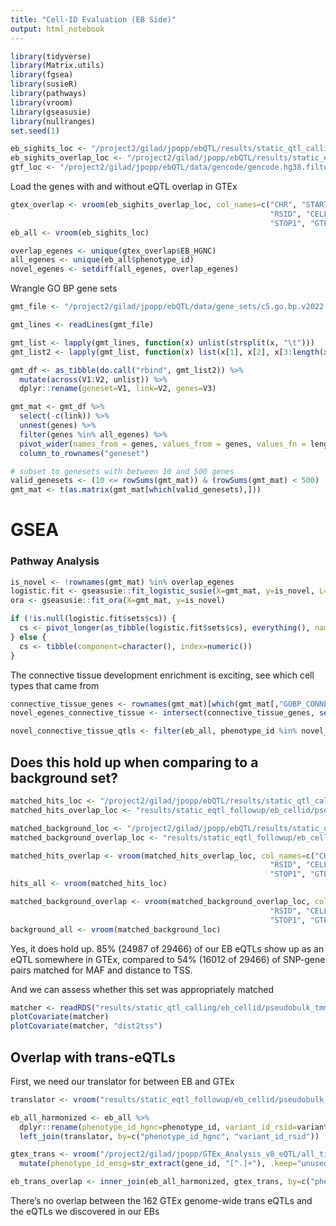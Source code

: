 ```yaml
---
title: "Cell-ID Evaluation (EB Side)"
output: html_notebook
---
```


```r
library(tidyverse)
library(Matrix.utils)
library(fgsea)
library(susieR)
library(pathways)
library(vroom)
library(gseasusie)
library(nullranges)
set.seed(1)
```

```r
eb_sighits_loc <- "/project2/gilad/jpopp/ebQTL/results/static_qtl_calling/eb_cellid/pseudobulk_tmm/basic/8pcs/signif_variant_gene_pairs.tsv"
eb_sighits_overlap_loc <- "/project2/gilad/jpopp/ebQTL/results/static_eqtl_followup/eb_cellid/pseudobulk_tmm/basic/8pcs/signif_variant_gene_pairs.full_gtex_overlap.bed"
gtf_loc <- "/project2/gilad/jpopp/ebQTL/data/gencode/gencode.hg38.filtered.gtf"
```

Load the genes with and without eQTL overlap in GTEx
```r
gtex_overlap <- vroom(eb_sighits_overlap_loc, col_names=c("CHR", "START", "STOP", "EB_ENSG", "EB_HGNC", 
                                                          "RSID", "CELLTYPE", "CHR1", "START1", 
                                                          "STOP1", "GTEX_ENSG", "GTEX_REF", "GTEX_ALT"))
eb_all <- vroom(eb_sighits_loc)

overlap_egenes <- unique(gtex_overlap$EB_HGNC)
all_egenes <- unique(eb_all$phenotype_id)
novel_egenes <- setdiff(all_egenes, overlap_egenes)
```

Wrangle GO BP gene sets
```r
gmt_file <- "/project2/gilad/jpopp/ebQTL/data/gene_sets/c5.go.bp.v2022.1.Hs.symbols.gmt"

gmt_lines <- readLines(gmt_file)

gmt_list <- lapply(gmt_lines, function(x) unlist(strsplit(x, "\t")))
gmt_list2 <- lapply(gmt_list, function(x) list(x[1], x[2], x[3:length(x)]))

gmt_df <- as_tibble(do.call("rbind", gmt_list2)) %>%
  mutate(across(V1:V2, unlist)) %>%
  dplyr::rename(geneset=V1, link=V2, genes=V3)

gmt_mat <- gmt_df %>%
  select(-c(link)) %>%
  unnest(genes) %>%
  filter(genes %in% all_egenes) %>%
  pivot_wider(names_from = genes, values_from = genes, values_fn = length, values_fill = 0) %>%
  column_to_rownames("geneset")

# subset to genesets with between 10 and 500 genes
valid_genesets <- (10 <= rowSums(gmt_mat)) & (rowSums(gmt_mat) < 500)
gmt_mat <- t(as.matrix(gmt_mat[which(valid_genesets),]))
```

# GSEA
### Pathway Analysis
```r
is_novel <- !rownames(gmt_mat) %in% overlap_egenes
logistic.fit <- gseasusie::fit_logistic_susie(X=gmt_mat, y=is_novel, L=5)
ora <- gseasusie::fit_ora(X=gmt_mat, y=is_novel)

if (!is.null(logistic.fit$sets$cs)) {
  cs <- pivot_longer(as_tibble(logistic.fit$sets$cs), everything(), names_to="component", values_to="index")
} else {
  cs <- tibble(component=character(), index=numeric())
}
```

The connective tissue development enrichment is exciting, see which cell types that came from
```r
connective_tissue_genes <- rownames(gmt_mat)[which(gmt_mat[,"GOBP_CONNECTIVE_TISSUE_DEVELOPMENT"]==1)]
novel_egenes_connective_tissue <- intersect(connective_tissue_genes, setdiff(all_egenes, overlap_egenes))

novel_connective_tissue_qtls <- filter(eb_all, phenotype_id %in% novel_egenes_connective_tissue)
```

## Does this hold up when comparing to a background set?
```r
matched_hits_loc <- "/project2/gilad/jpopp/ebQTL/results/static_qtl_calling/eb_cellid/pseudobulk_tmm/basic/8pcs/signif-matched_variant_gene_pairs.bed"
matched_hits_overlap_loc <- "results/static_eqtl_followup/eb_cellid/pseudobulk_tmm/basic/8pcs/signif-matched_variant_gene_pairs.full_gtex_overlap.bed"

matched_background_loc <- "/project2/gilad/jpopp/ebQTL/results/static_qtl_calling/eb_cellid/pseudobulk_tmm/basic/8pcs/background-matched_variant_gene_pairs.bed"
matched_background_overlap_loc <- "results/static_eqtl_followup/eb_cellid/pseudobulk_tmm/basic/8pcs/background-matched_variant_gene_pairs.full_gtex_overlap.bed"

matched_hits_overlap <- vroom(matched_hits_overlap_loc, col_names=c("CHR", "START", "STOP", "EB_ENSG", "EB_HGNC", 
                                                          "RSID", "CELLTYPE", "CHR1", "START1", 
                                                          "STOP1", "GTEX_ENSG", "GTEX_REF", "GTEX_ALT"))
hits_all <- vroom(matched_hits_loc)

matched_background_overlap <- vroom(matched_background_overlap_loc, col_names=c("CHR", "START", "STOP", "EB_ENSG", "EB_HGNC", 
                                                          "RSID", "CELLTYPE", "CHR1", "START1", 
                                                          "STOP1", "GTEX_ENSG", "GTEX_REF", "GTEX_ALT"))
background_all <- vroom(matched_background_loc)
```

Yes, it does hold up. 85% (24987 of 29466) of our EB eQTLs show up as an eQTL somewhere in GTEx, 
compared to 54% (16012 of 29466) of SNP-gene pairs matched for MAF and distance to TSS.

And we can assess whether this set was appropriately matched
```r
matcher <- readRDS("results/static_qtl_calling/eb_cellid/pseudobulk_tmm/basic/8pcs/signif-hits-matcher.rds")
plotCovariate(matcher)
plotCovariate(matcher, "dist2tss")
```

## Overlap with trans-eQTLs
First, we need our translator for between EB and GTEx
```r
translator <- vroom("results/static_eqtl_followup/eb_cellid/pseudobulk_tmm/basic/8pcs/eb_gtex_harmonized_tests.txt")

eb_all_harmonized <- eb_all %>%
  dplyr::rename(phenotype_id_hgnc=phenotype_id, variant_id_rsid=variant_id) %>%
  left_join(translator, by=c("phenotype_id_hgnc", "variant_id_rsid"))
```

```r
gtex_trans <- vroom("/project2/gilad/jpopp/GTEx_Analysis_v8_eQTL/all_tissues.v8.trans_eQTL_associations.txt") %>%
  mutate(phenotype_id_ensg=str_extract(gene_id, "[^.]+"), .keep="unused") 

eb_trans_overlap <- inner_join(eb_all_harmonized, gtex_trans, by=c("phenotype_id_ensg", "variant_id")) # no overlap
```
There's no overlap between the 162 GTEx genome-wide trans eQTLs and the eQTLs we discovered in our EBs

